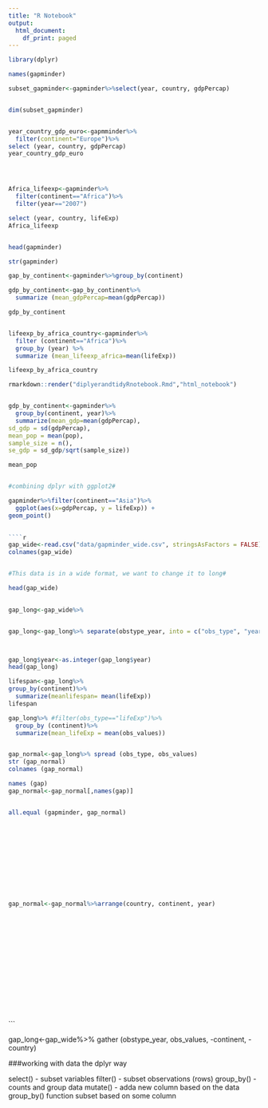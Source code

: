 ```yaml
---
title: "R Notebook"
output:
  html_document:
    df_print: paged
---
```




```r
library(dplyr)

names(gapminder)

subset_gapminder<-gapminder%>%select(year, country, gdpPercap)


dim(subset_gapminder)


year_country_gdp_euro<-gapmminder%>%
  filter(continent="Europe")%>%
select (year, country, gdpPercap)
year_country_gdp_euro




Africa_lifeexp<-gapminder%>%
  filter(continent=="Africa")%>%
  filter(year=="2007")

select (year, country, lifeExp)
Africa_lifeexp


head(gapminder)

str(gapminder)

gap_by_continent<-gapminder%>%group_by(continent)

gdp_by_continent<-gap_by_continent%>%
  summarize (mean_gdpPercap=mean(gdpPercap))

gdp_by_continent


lifeexp_by_africa_country<-gapminder%>%
  filter (continent=="Africa")%>%
  group_by (year) %>%
  summarize (mean_lifeexp_africa=mean(lifeExp))

lifeexp_by_africa_country

rmarkdown::render("diplyerandtidyRnotebook.Rmd","html_notebook")


gdp_by_continent<-gapminder%>%
  group_by(continent, year)%>%
  summarize(mean_gdp=mean(gdpPercap),
sd_gdp = sd(gdpPercap),
mean_pop = mean(pop),
sample_size = n(),
se_gdp = sd_gdp/sqrt(sample_size))

mean_pop


#combining dplyr with ggplot2#

gapminder%>%filter(continent=="Asia")%>%
  ggplot(aes(x=gdpPercap, y = lifeExp)) +
geom_point()
  

````r

gap_wide<-read.csv("data/gapminder_wide.csv", stringsAsFactors = FALSE)
colnames(gap_wide)


#This data is in a wide format, we want to change it to long#

head(gap_wide)
  

gap_long<-gap_wide%>%


gap_long<-gap_long%>% separate(obstype_year, into = c("obs_type", "year"), sep = "_"



gap_long$year<-as.integer(gap_long$year)
head(gap_long)

lifespan<-gap_long%>%  
group_by(continent)%>%
  summarize(meanlifespan= mean(lifeExp))
lifespan

gap_long%>% #filter(obs_type=="lifeExp")%>%
  group_by (continent)%>%
  summarize(mean_lifeExp = mean(obs_values))


gap_normal<-gap_long%>% spread (obs_type, obs_values)
str (gap_normal)
colnames (gap_normal)

names (gap)
gap_normal<-gap_normal[,names(gap)]


all.equal (gapminder, gap_normal)












gap_normal<-gap_normal%>%arrange(country, continent, year)

















``````







```

gap_long<-gap_wide%>%
gather (obstype_year, obs_values, -continent, -country)

















###working with data the dplyr way

select() - subset variables
filter() - subset observations (rows)
group_by() - counts and group data
mutate() - adda new column based on the data
group_by() function subset based on some column







